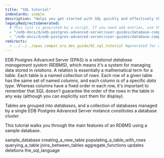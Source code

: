 ```yaml
---
title: "SQL tutorial"
indexCards: simple
description: "Helps you get started with SQL quickly and effectively through practical examples"
legacyRedirectsGenerated:
  # This list is generated by a script. If you need add entries, use the `legacyRedirects` key.
  - "/edb-docs/d/edb-postgres-advanced-server/user-guides/database-compatibility-for-oracle-developers-guide/9.6/Database_Compatibility_for_Oracle_Developers_Guide_v9.6.1.008.html"
  - "/edb-docs/d/edb-postgres-advanced-server/user-guides/database-compatibility-for-oracle-developers-guide/9.5/Database_Compatibility_for_Oracle_Developers_Guide.1.008.html"
redirects:
  - ../../../epas_compat_ora_dev_guide/02_sql_tutorial #generated for docs/epas/reorg-role-use-case-mode
---
```


<div id="sql_tutorial" class="registered_link"></div>

EDB Postgres Advanced Server (EPAS) is a *relational database management system* (RDBMS), which means it's a system for managing data stored in *relations*. A relation is essentially a mathematical term for a *table*. Each table is a named collection of *rows*. Each row of a given table has the same set of named *columns*, and each column is of a specific *data type*. Whereas columns have a fixed order in each row, it's important to remember that SQL doesn't guarantee the order of the rows in the table in any way (although you can explicitly sort them for display).

Tables are grouped into *databases*, and a collection of databases managed by a single EDB Postgres Advanced Server instance constitutes a database *cluster*.

This tutorial walks you through the main features of an RDBMS using a sample database.

<div class="toctree" maxdepth="3">

sample_database creating_a_new_table populating_a_table_with_rows querying_a_table joins_between_tables aggregate_functions updates deletions the_sql_language

</div>
